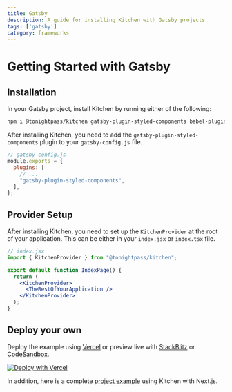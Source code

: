 ```yaml
---
title: Gatsby
description: A guide for installing Kitchen with Gatsby projects
tags: ['gatsby']
category: frameworks
---
```



# Getting Started with Gatsby

## Installation
In your Gatsby project, install Kitchen by running either of the following:


```sh npm2yarn
npm i @tonightpass/kitchen gatsby-plugin-styled-components babel-plugin-styled-components --save
```

After installing Kitchen, you need to add the `gatsby-plugin-styled-components` plugin to your `gatsby-config.js` file.

```js
// gatsby-config.js
module.exports = {
  plugins: [
    // ...
    "gatsby-plugin-styled-components",
  ],
};
```

## Provider Setup

After installing Kitchen, you need to set up the `KitchenProvider` at the root 
of your application. This can be either in your `index.jsx` or `index.tsx` file.

```jsx
// index.jsx
import { KitchenProvider } from "@tonightpass/kitchen";

export default function IndexPage() {
  return (
    <KitchenProvider>
      <TheRestOfYourApplication />
    </KitchenProvider>
  );
}
```

## Deploy your own

Deploy the example using [Vercel](https://vercel.com/new/clone?repository-url=https://github.com/tonightpass/kitchen/tree/master/examples/gatsby-typescript&project-name=kitchen-gatsby&repository-name=kitchen-gatsby) or preview live with [StackBlitz](https://stackblitz.com/github/tonightpass/kitchen/tree/master/examples/gatsby-typescript) or [CodeSandbox](https://codesandbox.io/s/github/tonightpass/kitchen/tree/master/examples/gatsby-typescript).

[![Deploy with Vercel](https://vercel.com/button)](https://vercel.com/new/clone?repository-url=https://github.com/tonightpass/kitchen/tree/master/examples/gatsby-typescript&project-name=kitchen-gatsby&repository-name=kitchen-gatsby)

In addition, here is a complete [project example](https://github.com/tonightpass/kitchen/tree/master/examples/gatsby-typescript) using Kitchen with Next.js.
